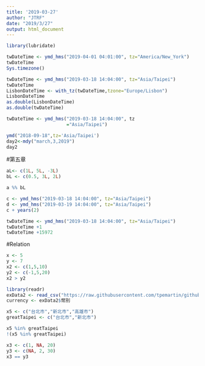 ```yaml
---
title: '2019-03-27'
author: "JTRF"
date: "2019/3/27"
output: html_document
---
```


```r
library(lubridate)

```


```r

twDateTime <- ymd_hms("2019-04-01 04:01:00", tz="America/New_York")
twDateTime
Sys.timezone()
```

```r

twDateTime <- ymd_hms("2019-03-18 14:04:00", tz="Asia/Taipei")
twDateTime
LisbonDateTime <- with_tz(twDateTime,tzone="Europe/Lisbon")
LisbonDateTime
as.double(LisbonDateTime)
as.double(twDateTime)
```

```r
twDateTime <- ymd_hms("2019-03-18 14:04:00", tz
                      ="Asia/Taipei")
```
```r
ymd("2018-09-18",tz='Asia/Taipei')
day2<-mdy("march,3,2019")
day2
```
#第五章
```r
aL<- c(1L, 5L, -3L)
bL <- c(0.5, 3L, 2L)
```


```r
a %% bL
```
```r
c <- ymd_hms("2019-03-18 14:04:00", tz="Asia/Taipei")
d <- ymd_hms("2019-03-19 14:04:00", tz="Asia/Taipei")
c + years(2)
```
```r
twDateTime <- ymd_hms("2019-03-18 14:04:00", tz="Asia/Taipei")
twDateTime +1
twDateTime +15972
```

#Relation
```r
x <- 5
y <- 7
x2 <- c(1,5,10)
y2 <- c(-1,5,20)
x2 > y2

```
```r
library(readr)
exData2 <- read_csv("https://raw.githubusercontent.com/tpemartin/github-data/master/exData2.csv")
currency <- exData2$幣別
```

```r
x5 <- c("台北市","新北市","高雄市")
greatTaipei <- c("台北市","新北市")

x5 %in% greatTaipei
!(x5 %in% greatTaipei)
```
```r
x3 <- c(1, NA, 20)
y3 <- c(NA, 2, 30)
x3 == y3
```


